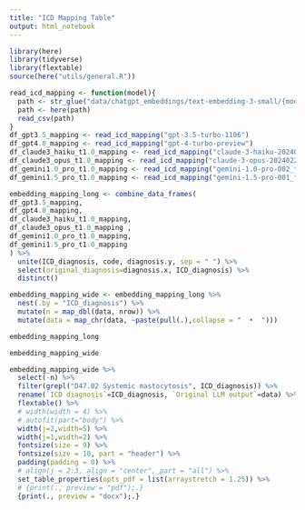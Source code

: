 ```yaml
---
title: "ICD Mapping Table"
output: html_notebook
---
```


```r
library(here)
library(tidyverse)
library(flextable)
source(here("utils/general.R"))
```

```r
read_icd_mapping <- function(model){
  path <- str_glue("data/chatgpt_embeddings/text-embedding-3-small/{model}_diagnoses_chatgpt_embeddings_to_ICD.csv")
  path <- here(path)
  read_csv(path)
}
df_gpt3.5_mapping <- read_icd_mapping("gpt-3.5-turbo-1106")
df_gpt4.0_mapping <- read_icd_mapping("gpt-4-turbo-preview")
df_claude3_haiku_t1.0_mapping <- read_icd_mapping("claude-3-haiku-20240307_t1-0")
df_claude3_opus_t1.0_mapping <- read_icd_mapping("claude-3-opus-20240229_t1-0")
df_gemini1.0_pro_t1.0_mapping <- read_icd_mapping("gemini-1.0-pro-002_t1-0")
df_gemini1.5_pro_t1.0_mapping <- read_icd_mapping("gemini-1.5-pro-001_t1-0")
```


```r
embedding_mapping_long <- combine_data_frames(
df_gpt3.5_mapping,
df_gpt4.0_mapping,
df_claude3_haiku_t1.0_mapping,
df_claude3_opus_t1.0_mapping ,
df_gemini1.0_pro_t1.0_mapping,
df_gemini1.5_pro_t1.0_mapping
) %>% 
  unite(ICD_diagnosis, code, diagnosis.y, sep = " ") %>% 
  select(original_diagnosis=diagnosis.x, ICD_diagnosis) %>% 
  distinct()

embedding_mapping_wide <- embedding_mapping_long %>% 
  nest(.by = "ICD_diagnosis") %>% 
  mutate(n = map_dbl(data, nrow)) %>% 
  mutate(data = map_chr(data, ~paste(pull(.),collapse = "  •  ")))
```
```r
embedding_mapping_long
```
```r
embedding_mapping_wide
```
```r
embedding_mapping_wide %>% 
  select(-n) %>% 
  filter(grepl("D47.02 Systemic mastocytosis", ICD_diagnosis)) %>% 
  rename(`ICD diagnosis`=ICD_diagnosis, `Original LLM output`=data) %>% 
  flextable() %>% 
  # width(width = 4) %>% 
  # autofit(part="body") %>% 
  width(j=2,width=5) %>% 
  width(j=1,width=2) %>% 
  fontsize(size = 9) %>% 
  fontsize(size = 10, part = "header") %>% 
  padding(padding = 0) %>% 
  # align(j = 2:3, align = "center", part = "all") %>% 
  set_table_properties(opts_pdf = list(arraystretch = 1.25)) %>% 
  # {print(., preview = "pdf");.}
  {print(., preview = "docx");.}
```
